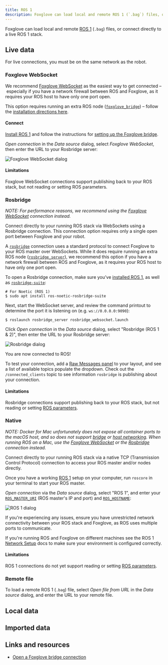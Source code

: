 ```yaml
---
title: ROS 1
description: Foxglove can load local and remote ROS 1 (`.bag`) files, or connect directly to a live ROS 1 stack.
---
```



Foxglove can load local and remote [ROS 1](/tutorials/installing-ros1-on-ubuntu) (`.bag`) files, or connect directly to a live ROS 1 stack.

## Live data

For live connections, you must be on the same network as the robot.

### Foxglove WebSocket

We recommend [Foxglove WebSocket](#foxglove-websocket) as the easiest way to get connected – especially if you have a network firewall between ROS and Foxglove, as it requires your ROS host to have only one port open.

This option requires running an extra ROS node ([`foxglove_bridge`](https://index.ros.org/p/foxglove_bridge/)) – follow the [installation directions here](/docs/connecting-to-data/foxglove-bridge).

#### Connect

[Install ROS 1](/tutorials/installing-ros1-on-ubuntu) and follow the instructions for [setting up the Foxglove bridge](/docs/studio/connection/using-foxglove-bridge).

_Open connection_ in the _Data source_ dialog, select _Foxglove WebSocket_, then enter the URL to your Rosbridge server:

![Foxglove WebSocket dialog](/img/docs/connecting-to-data/foxglove-websocket.png)

<FoxgloveWebSocketResetDirections />

#### Limitations

Foxglove WebSocket connections support publishing back to your ROS stack, but not reading or setting ROS parameters.

### Rosbridge

_NOTE: For performance reasons, we recommend using the [Foxglove WebSocket](#foxglove-websocket) connection instead._

Connect directly to your running ROS stack via WebSockets using a Rosbridge connection. This connection option requires only a single open port between Foxglove and your robot.

A [`rosbridge`](https://wiki.ros.org/rosbridge_suite) connection uses a standard protocol to connect Foxglove to your ROS master over WebSockets. While it does require running an extra ROS node ([`rosbridge_server`](https://wiki.ros.org/rosbridge_server)), we recommend this option if you have a network firewall between ROS and Foxglove, as it requires your ROS host to have only one port open.

To open a Rosbridge connection, make sure you’ve [installed ROS 1](/tutorials/installing-ros1-on-ubuntu), as well as [`rosbridge-suite`](https://github.com/RobotWebTools/rosbridge_suite):

```shell
# For Noetic (ROS 1)
$ sudo apt install ros-noetic-rosbridge-suite
```

Next, start the WebSocket server, and review the command printout to determine the port it is listening on (e.g. `ws://0.0.0.0:9090`):

```shell
$ roslaunch rosbridge_server rosbridge_websocket.launch
```

Click _Open connection_ in the _Data source_ dialog, select "Rosbridge (ROS 1 & 2)", then enter the URL to your Rosbridge server:

![Rosbridge dialog](/img/docs/connecting-to-data/rosbridge.png)

You are now connected to ROS!

To test your connection, add a [Raw Messages panel](/docs/studio/panels/raw-messages) to your layout, and see a list of available topics populate the dropdown. Check out the `/connected_clients` topic to see information `rosbridge` is publishing about your connection.

#### Limitations

Rosbridge connections support publishing back to your ROS stack, but not reading or setting [ROS parameters](https://github.com/foxglove/studio/issues/1662).

### Native

<DesktopAppOnlyBadge />

_NOTE: Docker for Mac unfortunately does not expose all container ports to the macOS host, and so does not support [bridge](https://docs.docker.com/docker-for-mac/networking/#there-is-no-docker0-bridge-on-macos) or [host networking](https://docs.docker.com/network/host/). When running ROS on a Mac, use the [Foxglove WebSocket](#foxglove-websocket) or the [Rosbridge](#rosbridge) connection instead._

Connect directly to your running ROS stack via a native TCP (Transmission Control Protocol) connection to access your ROS master and/or nodes directly.

Once you have a working [ROS 1](/tutorials/installing-ros1-on-ubuntu) setup on your computer, run `roscore` in your terminal to start your ROS master.

_Open connection_ via the _Data source_ dialog, select "ROS 1", and enter your [`ROS_MASTER_URI`](https://wiki.ros.org/ROS/EnvironmentVariables#ROS_MASTER_URI) (ROS master's IP and port) and [`ROS_HOSTNAME`](https://wiki.ros.org/ROS/EnvironmentVariables#ROS_IP.2FROS_HOSTNAME):

![ROS 1 dialog](/img/docs/connecting-to-data/ros1.png)

If you're experiencing any issues, ensure you have unrestricted network connectivity between your ROS stack and Foxglove, as ROS uses multiple ports to communicate.

If you're running ROS and Foxglove on different machines see the ROS 1 [Network Setup](http://wiki.ros.org/ROS/NetworkSetup) docs to make sure your environment is configured correctly.

#### Limitations

ROS 1 connections do not yet support reading or setting [ROS parameters](https://github.com/foxglove/studio/issues/1662).

### Remote file

To load a remote ROS 1 (`.bag`) file, select _Open file from URL_ in the _Data source_ dialog, and enter the URL to your remote file.

<CorsDirections />

## Local data

<LocalDataDirections/>

## Imported data

<ImportedDataDirections/>

## Links and resources

- [Open a Foxglove bridge connection](/blog/announcing-the-new-foxglove-bridge-for-live-ros-data)
